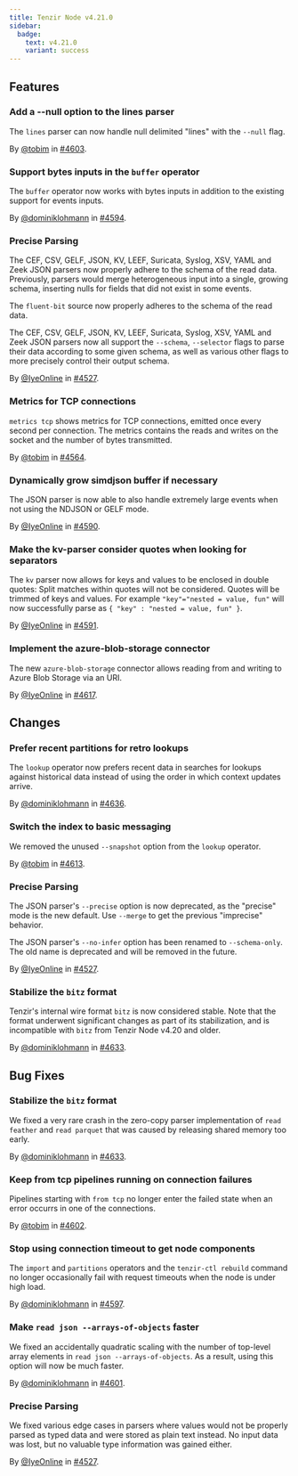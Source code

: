 ```yaml
---
title: Tenzir Node v4.21.0
sidebar:
  badge:
    text: v4.21.0
    variant: success
---
```


## Features

### Add a --null option to the lines parser

The `lines` parser can now handle null delimited "lines" with the `--null` flag.

By [@tobim](https://github.com/tobim) in [#4603](https://github.com/tenzir/tenzir/pull/4603).

### Support bytes inputs in the `buffer` operator

The `buffer` operator now works with bytes inputs in addition to the existing
support for events inputs.

By [@dominiklohmann](https://github.com/dominiklohmann) in [#4594](https://github.com/tenzir/tenzir/pull/4594).

### Precise Parsing

The CEF, CSV, GELF, JSON, KV, LEEF, Suricata, Syslog, XSV, YAML and Zeek JSON
parsers now properly adhere to the schema of the read data. Previously, parsers
would merge heterogeneous input into a single, growing schema,
inserting nulls for fields that did not exist in some events.

The `fluent-bit` source now properly adheres to the schema of the read data.

The CEF, CSV, GELF, JSON, KV, LEEF, Suricata, Syslog, XSV, YAML and Zeek JSON
parsers now all support the `--schema`, `--selector` flags to parse their data
according to some given schema, as well as various other flags to more
precisely control their output schema.

By [@IyeOnline](https://github.com/IyeOnline) in [#4527](https://github.com/tenzir/tenzir/pull/4527).

### Metrics for TCP connections

`metrics tcp` shows metrics for TCP connections, emitted once every second per
connection. The metrics contains the reads and writes on the socket and the
number of bytes transmitted.

By [@tobim](https://github.com/tobim) in [#4564](https://github.com/tenzir/tenzir/pull/4564).

### Dynamically grow simdjson buffer if necessary

The JSON parser is now able to also handle extremely large events when
not using the NDJSON or GELF mode.

By [@IyeOnline](https://github.com/IyeOnline) in [#4590](https://github.com/tenzir/tenzir/pull/4590).

### Make the kv-parser consider quotes when looking for separators

The `kv` parser now allows for keys and values to be enclosed in double quotes:
Split matches within quotes will not be considered. Quotes will be trimmed of
keys and values. For example `"key"="nested = value, fun"` will now successfully
parse as `{ "key" : "nested = value, fun" }`.

By [@IyeOnline](https://github.com/IyeOnline) in [#4591](https://github.com/tenzir/tenzir/pull/4591).

### Implement the azure-blob-storage connector

The new `azure-blob-storage` connector allows reading from and writing
to Azure Blob Storage via an URI.

By [@IyeOnline](https://github.com/IyeOnline) in [#4617](https://github.com/tenzir/tenzir/pull/4617).

## Changes

### Prefer recent partitions for retro lookups

The `lookup` operator now prefers recent data in searches for lookups against
historical data instead of using the order in which context updates arrive.

By [@dominiklohmann](https://github.com/dominiklohmann) in [#4636](https://github.com/tenzir/tenzir/pull/4636).

### Switch the index to basic messaging

We removed the unused `--snapshot` option from the `lookup` operator.

By [@tobim](https://github.com/tobim) in [#4613](https://github.com/tenzir/tenzir/pull/4613).

### Precise Parsing

The JSON parser's `--precise` option is now deprecated, as the "precise" mode
is the new default. Use `--merge` to get the previous "imprecise" behavior.

The JSON parser's `--no-infer` option has been renamed to `--schema-only`. The
old name is deprecated and will be removed in the future.

By [@IyeOnline](https://github.com/IyeOnline) in [#4527](https://github.com/tenzir/tenzir/pull/4527).

### Stabilize the `bitz` format

Tenzir's internal wire format `bitz` is now considered stable. Note that the
format underwent significant changes as part of its stabilization, and is
incompatible with `bitz` from Tenzir Node v4.20 and older.

By [@dominiklohmann](https://github.com/dominiklohmann) in [#4633](https://github.com/tenzir/tenzir/pull/4633).

## Bug Fixes

### Stabilize the `bitz` format

We fixed a very rare crash in the zero-copy parser implementation of `read
feather` and `read parquet` that was caused by releasing shared memory too
early.

By [@dominiklohmann](https://github.com/dominiklohmann) in [#4633](https://github.com/tenzir/tenzir/pull/4633).

### Keep from tcp pipelines running on connection failures

Pipelines starting with `from tcp` no longer enter the failed state when an
error occurrs in one of the connections.

By [@tobim](https://github.com/tobim) in [#4602](https://github.com/tenzir/tenzir/pull/4602).

### Stop using connection timeout to get node components

The `import` and `partitions` operators and the `tenzir-ctl rebuild` command no
longer occasionally fail with request timeouts when the node is under high load.

By [@dominiklohmann](https://github.com/dominiklohmann) in [#4597](https://github.com/tenzir/tenzir/pull/4597).

### Make `read json --arrays-of-objects` faster

We fixed an accidentally quadratic scaling with the number of top-level array
elements in `read json --arrays-of-objects`. As a result, using this option will
now be much faster.

By [@dominiklohmann](https://github.com/dominiklohmann) in [#4601](https://github.com/tenzir/tenzir/pull/4601).

### Precise Parsing

We fixed various edge cases in parsers where values would not be properly parsed
as typed data and were stored as plain text instead. No input data was lost, but
no valuable type information was gained either.

By [@IyeOnline](https://github.com/IyeOnline) in [#4527](https://github.com/tenzir/tenzir/pull/4527).
